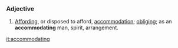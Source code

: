 ===Adjective===
#[[Affording]], or disposed to afford, [[accommodation]]; [[obliging]]; as an '''accommodating''' man, spirit, arrangement.

[[it:accommodating]]